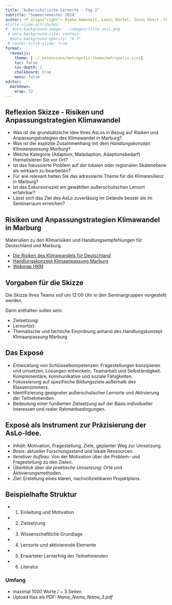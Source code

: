 ```yaml
---
title: "Außerschulische Lernorte - Tag 2"
subtitle: "Sommersemester 2024"
author: <P align="right"> Rieke Ammoneit, Leoni Dörfel, Jonas Obert, Chris Reudenbach</P>
#title-slide-attributes: 
#  data-background-image: ../images/title-uni2.png
 # data-background-size: contain
  #data-background-opacity: "0.7"
 # center-title-slide: true
format:
  revealjs:
    theme: [../_extensions/metropolis-theme/metropolis.scss]
    toc: false
    toc-depth: 2
    chalkboard: true
    menu: false
editor: 
  markdown: 
    wrap: 72
---
```


## Reflexion Skizze -  Risiken und Anpassungstrategien Klimawandel
- Was ist die grundsätzliche Idee Ihres AsLos in Bezug auf Risiken und Anpassungstrategien des Klimawandel in Marburg?
- Was ist der explizite  Zusammenhang mit dem *Handlungskonzept Klimaanpassung Marburg*?
- Welche Kategorie (Adaption, Maladaption, Adaptionsbedarf) thematisieren Sie vor Ort?
- Ist das fokussierte Problem auf der lokalen oder regionalen Skalenebene als wirksam zu bearbeiten?
- Für wie relevant halten Sie das adressierte Thema für die Klimaresilienz in Marburg?
- Ist das Exkursionsziel am gewählten außerschulischen Lernort erfahrbar?
- Lässt sich das Ziel des AsLo zuverlässig im Gelände besser als im Seminarraum erreichen?



## Risiken und Anpassungstrategien Klimawandel in Marburg

Materialien zu den Klimarisiken und Handlungsempfehlungen für Deutschland und Marburg.

- [Die Risiken des Klimawandels für Deutschland](https://www.umweltbundesamt.de/sites/default/files/medien/376/publikationen/2022_fachbroschure_die_risiken_des_klimawandels_fur_deutschland_220218.pdf)
- [Handlungskonzept Klimaanpassung Marburg](https://www.marburg.de/downloads/datei/YTc4ZTA3YzdkZTIzMTE4Y2lPUmtobENPVHRtdUJ5R1ArdDFDc2p4NW5lU1NmTTlZN0k1OUNHakxON3ZOTkVHWml0VnVNZ0JTQ0x1Q29JZkFacUlUU1dMMFJnTU5XNTIzSUlpY0Ziby84R3d3RVhYdkpBbWxkY3N6Rmh4NWxHdFZqQzRWaGFJbWM2bEd1VkdWSlB1VHJianlPMHh5aTU1VklHTlordz09)
- [Webmap HKM](https://webmap.marburg.de/MarburgWebMap/online/?lon&lon=8.785952700572098&lat=50.79813399929995&zoom=13&select=true&loadlayers=lage_lageinformationen)

## Vorgaben für die Skizze

::: {.callout-important     appearance="simple" title="Aufgabenstellung" icon=false}

Die Skizze Ihres Teams soll um 12:00 Uhr in den Seminargruppen 
vorgestellt werden.
:::

Darin enthalten sollen sein:

-   Zielsetzung:
-   Lernort(e):
-   Thematische und fachliche Einordnung anhand des Handlungskonzept Klimaanpassung Marburg

## Das Exposé

- Entwicklung von Schlüsselkompetenzen: Fragestellungen konzipieren und umsetzen, Lösungen entwickeln, Teamarbeit und Selbständigkeit.
Komplementäre, kommunikative und soziale Fähigkeiten.
- Fokussierung auf spezifische Bildungsziele außerhalb des Klassenzimmers.
- Identifizierung geeigneter außerschulischer Lernorte und Aktivierung der Teilnehmenden.
- Bedeutung einer fundierten Zielsetzung auf der Basis individueller Interessen und realer Rahmenbedingungen.

## Exposé als Instrument zur Präzisierung der AsLo-Idee.

- *Inhalt:* Motivation, Fragestellung, Ziele, geplanter Weg zur Umsetzung.
- *Basis:* aktueller Forschungsstand und lokale Ressourcen.
- *Iterativer Aufbau:* Von der Motivation über die Problem- und Fragestellung zu den Zielen.
- *Überblick über die praktische Umsetzung:* Orte und Aktivierungsmethoden.
- *Ziel:* Erstellung eines klaren, nachvollziehbaren Projektplans.

## Beispielhafte Struktur

- 1. Einleitung und Motivation

- 2. Zielsetzung

- 3. Wissenschaftliche Grundlage

- 4. Lernorte und aktivierende Elemente

- 5. Erwarteter Lernerfolg der Teilnehmenden

- 6. Literatur

### Umfang

- maximal 1000 Worte / ~ 3 Seiten
- Upload Ilias als PDF:  *Name_Name_Name_3.pdf*
